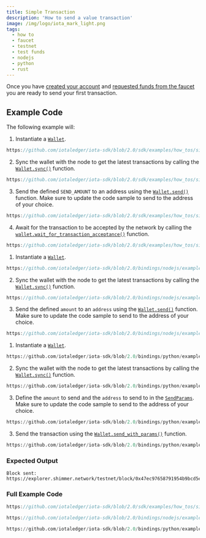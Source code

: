 ```yaml
---
title: Simple Transaction
description: 'How to send a value transaction'
image: /img/logo/iota_mark_light.png
tags:
  - how to
  - faucet
  - testnet
  - test funds
  - nodejs
  - python
  - rust
---
```



Once you have [created your account](../accounts-and-addresses/create-account.mdx) and
[requested funds from the faucet](./request-funds.mdx) you are ready to send your first
transaction.

<TipFaucet />

## Example Code

The following example will:

<Tabs groupId="language" queryString>
<TabItem value="rust" label="Rust">

1. Instantiate a [`Wallet`](file:///home/lucas/Documents/IOTA/iota-sdk/target/doc/iota_sdk/wallet/core/struct.Wallet.html).

<div className={'hide-code-block-extras'}>

```rust reference
https://github.com/iotaledger/iota-sdk/blob/2.0/sdk/examples/how_tos/simple_transaction/simple_transaction.rs#L30-L33
```

</div>

2. Sync the wallet with the node to get the latest transactions by calling the [`Wallet.sync()`](file:///home/lucas/Documents/IOTA/iota-sdk/target/doc/iota_sdk/wallet/core/struct.Wallet.html#method.sync)
   function.

<div className={'hide-code-block-extras'}>

```rust reference
https://github.com/iotaledger/iota-sdk/blob/2.0/sdk/examples/how_tos/simple_transaction/simple_transaction.rs#L36
```

</div>

3. Send the defined `SEND_AMOUNT` to an address using the [`Wallet.send()`](file:///home/lucas/Documents/IOTA/iota-sdk/target/doc/iota_sdk/wallet/core/struct.Wallet.html#method.send) function.
   Make sure to update the code sample to send to the address of your choice.

<div className={'hide-code-block-extras'}>

```rust reference
https://github.com/iotaledger/iota-sdk/blob/2.0/sdk/examples/how_tos/simple_transaction/simple_transaction.rs#L44
```

</div>

4. Await for the transaction to be accepted by the network by calling the [`wallet.wait_for_transaction_acceptance()`](file:///home/lucas/Documents/IOTA/iota-sdk/target/doc/iota_sdk/wallet/core/struct.Wallet.html#method.wait_for_transaction_acceptance) function.

<div className={'hide-code-block-extras'}>

```rust reference
https://github.com/iotaledger/iota-sdk/blob/2.0/sdk/examples/how_tos/simple_transaction/simple_transaction.rs#L46-L48
```

</div>

</TabItem>
<TabItem value="typescript-node" label="Typescript (Node.js)">

1. Instantiate a [`Wallet`](http://localhost:3000/iota-sdk/2.0/references/nodejs/classes/Wallet/).

<div className={'hide-code-block-extras'}>

```typescript reference
https://github.com/iotaledger/iota-sdk/blob/2.0/bindings/nodejs/examples/how_tos/simple_transaction/simple-transaction.ts#L26-L28
```

</div>

2. Sync the wallet with the node to get the latest transactions by calling the [`Wallet.sync()`](http://localhost:3000/iota-sdk/2.0/references/nodejs/classes/Wallet/#sync)
function.

<div className={'hide-code-block-extras'}>

```typescript reference
https://github.com/iotaledger/iota-sdk/blob/2.0/bindings/nodejs/examples/how_tos/simple_transaction/simple-transaction.ts#L30
```

</div>

3. Send the defined `amount` to an `address` using the [`Wallet.send()`](http://localhost:3000/iota-sdk/2.0/references/nodejs/classes/Wallet/#send) function.
Make sure to update the code sample to send to the address of your choice.

<div className={'hide-code-block-extras'}>

```typescript reference
https://github.com/iotaledger/iota-sdk/blob/2.0/bindings/nodejs/examples/how_tos/simple_transaction/simple-transaction.ts#L38-L42
```

</div>

</TabItem>
<TabItem value="python" label="Python">

1. Instantiate a [`Wallet`](http://localhost:3000/iota-sdk/2.0/references/python/iota_sdk/wallet/).

<div className={'hide-code-block-extras'}>

```python reference
https://github.com/iotaledger/iota-sdk/blob/2.0/bindings/python/examples/how_tos/simple_transaction/simple_transaction.py#L17
```

</div>

2. Sync the wallet with the node to get the latest transactions by calling the [`Wallet.sync()`](http://localhost:3000/iota-sdk/2.0/references/python/iota_sdk/wallet/#sync)
function.

<div className={'hide-code-block-extras'}>

```python reference
https://github.com/iotaledger/iota-sdk/blob/2.0/bindings/python/examples/how_tos/simple_transaction/simple_transaction.py#L20
```

</div>

3. Define the `amount` to send and the `address` to send to in the [`SendParams`](http://localhost:3000/iota-sdk/2.0/references/python/iota_sdk/types/send_params/).
    Make sure to update the code sample to send to the address of your choice.

<div className={'hide-code-block-extras'}>

```python reference
https://github.com/iotaledger/iota-sdk/blob/2.0/bindings/python/examples/how_tos/simple_transaction/simple_transaction.py#L24-L27
```

</div>

3. Send the transaction using the [`Wallet.send_with_params()`](http://localhost:3000/iota-sdk/2.0/references/python/iota_sdk/wallet/#send_with_params) function.

<div className={'hide-code-block-extras'}>

```python reference
https://github.com/iotaledger/iota-sdk/blob/2.0/bindings/python/examples/how_tos/simple_transaction/simple_transaction.py#L29
```

</div>

</TabItem>
</Tabs>

### Expected Output

```plaintext
Block sent: https://explorer.shimmer.network/testnet/block/0x47ec97658791954b9bcd5e47e6791396e3f340b82e81fe2cc7218f52ebec3804
```

### Full Example Code

<Tabs groupId="language" queryString>
<TabItem value="rust" label="Rust">

```rust reference
https://github.com/iotaledger/iota-sdk/blob/2.0/sdk/examples/how_tos/simple_transaction/simple_transaction.rs
```

</TabItem>
<TabItem value="typescript-node" label="Typescript (Node.js)">

```typescript reference
https://github.com/iotaledger/iota-sdk/blob/2.0/bindings/nodejs/examples/how_tos/simple_transaction/simple-transaction.ts
```

</TabItem>
<TabItem value="python" label="Python">

```python reference
https://github.com/iotaledger/iota-sdk/blob/2.0/bindings/python/examples/how_tos/simple_transaction/simple_transaction.py
```

</TabItem>
</Tabs>

